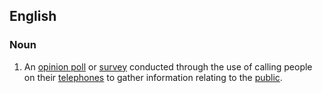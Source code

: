 ==English==

===Noun===
{{infl|en|noun|head=[[phone]] [[survey]]}}

# {{statistics}} An [[opinion poll]] or [[survey]] conducted through the use of calling people on their [[telephone]]s to gather information relating to the [[public]].